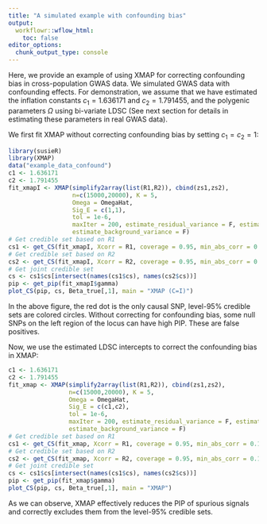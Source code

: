 ```yaml
---
title: "A simulated example with confounding bias"
output:
  workflowr::wflow_html:
    toc: false
editor_options:
  chunk_output_type: console
---
```


Here, we provide an example of using XMAP for correcting confounding bias in cross-population GWAS data. We simulated GWAS data with confounding effects. For demonstration, we assume that we have estimated the inflation constants $c_1=1.636171$ and $c_2=1.791455$, and the polygenic parameters $\Omega$ using bi-variate LDSC (See next section for details in estimating these parameters in real GWAS data).

We first fit XMAP without correcting confounding bias by setting $c_1=c_2=1$:
```r
library(susieR)
library(XMAP)
data("example_data_confound")
c1 <- 1.636171
c2 <- 1.791455
fit_xmapI <- XMAP(simplify2array(list(R1,R2)), cbind(zs1,zs2),
                  n=c(15000,20000), K = 5,
                  Omega = OmegaHat,
                  Sig_E = c(1,1),
                  tol = 1e-6,
                  maxIter = 200, estimate_residual_variance = F, estimate_prior_variance = T,
                  estimate_background_variance = F)
# Get credible set based on R1
cs1 <- get_CS(fit_xmapI, Xcorr = R1, coverage = 0.95, min_abs_corr = 0.1)
# Get credible set based on R2
cs2 <- get_CS(fit_xmapI, Xcorr = R2, coverage = 0.95, min_abs_corr = 0.1)
# Get joint credible set
cs <- cs1$cs[intersect(names(cs1$cs), names(cs2$cs))]
pip <- get_pip(fit_xmapI$gamma)
plot_CS(pip, cs, Beta_true[,1], main = "XMAP (C=I)")
```

In the above figure, the red dot is the only causal SNP, level-95\% credible sets are colored circles. Without correcting for confounding bias, some null SNPs on the left region of the locus can have high PIP. These are false positives.

Now, we use the estimated LDSC intercepts to correct the confounding bias in XMAP:
```r
c1 <- 1.636171
c2 <- 1.791455
fit_xmap <- XMAP(simplify2array(list(R1,R2)), cbind(zs1,zs2),
                 n=c(15000,20000), K = 5,
                 Omega = OmegaHat,
                 Sig_E = c(c1,c2),
                 tol = 1e-6,
                 maxIter = 200, estimate_residual_variance = F, estimate_prior_variance = T,
                 estimate_background_variance = F)
# Get credible set based on R1
cs1 <- get_CS(fit_xmap, Xcorr = R1, coverage = 0.95, min_abs_corr = 0.1)
# Get credible set based on R2
cs2 <- get_CS(fit_xmap, Xcorr = R2, coverage = 0.95, min_abs_corr = 0.1)
# Get joint credible set
cs <- cs1$cs[intersect(names(cs1$cs), names(cs2$cs))]
pip <- get_pip(fit_xmap$gamma)
plot_CS(pip, cs, Beta_true[,1], main = "XMAP")
```
As we can observe, XMAP effectively reduces the PIP of spurious signals and correctly excludes them from the level-95\% credible sets.
